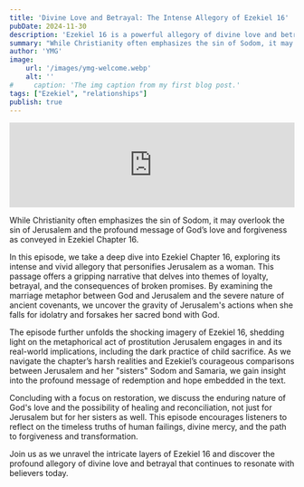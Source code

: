 ```yaml
---
title: 'Divine Love and Betrayal: The Intense Allegory of Ezekiel 16'
pubDate: 2024-11-30
description: 'Ezekiel 16 is a powerful allegory of divine love and betrayal, and of God’s relationships with His people.'
summary: "While Christianity often emphasizes the sin of Sodom, it may overlook the sin of Jerusalem and the profound message of God’s love and forgiveness as conveyed in Ezekiel Chapter 16."
author: 'YMG'
image:
    url: '/images/ymg-welcome.webp'
    alt: ''
#     caption: 'The img caption from my first blog post.'
tags: ["Ezekiel", "relationships"]
publish: true
---
```


<iframe title="Divine Love and Betrayal: The Intense Allegory of Ezekiel 16" allowtransparency="true" height="150" width="100%" style="border: none; min-width: min(100%, 430px);height:150px;" scrolling="no" data-name="pb-iframe-player" src="https://www.podbean.com/player-v2/?i=mc3z3-1755ed9-pb&from=pb6admin&share=1&download=1&rtl=0&fonts=Arial&skin=60a0c8&font-color=auto&logo_link=episode_page&btn-skin=7" loading="lazy"></iframe>

While Christianity often emphasizes the sin of Sodom, it may overlook the sin of Jerusalem and the profound message of God’s love and forgiveness as conveyed in Ezekiel Chapter 16.

In this episode, we take a deep dive into Ezekiel Chapter 16, exploring its intense and vivid allegory that personifies Jerusalem as a woman. This passage offers a gripping narrative that delves into themes of loyalty, betrayal, and the consequences of broken promises. By examining the marriage metaphor between God and Jerusalem and the severe nature of ancient covenants, we uncover the gravity of Jerusalem's actions when she falls for idolatry and forsakes her sacred bond with God.

The episode further unfolds the shocking imagery of Ezekiel 16, shedding light on the metaphorical act of prostitution Jerusalem engages in and its real-world implications, including the dark practice of child sacrifice. As we navigate the chapter’s harsh realities and Ezekiel’s courageous comparisons between Jerusalem and her "sisters" Sodom and Samaria, we gain insight into the profound message of redemption and hope embedded in the text.

Concluding with a focus on restoration, we discuss the enduring nature of God's love and the possibility of healing and reconciliation, not just for Jerusalem but for her sisters as well. This episode encourages listeners to reflect on the timeless truths of human failings, divine mercy, and the path to forgiveness and transformation.

Join us as we unravel the intricate layers of Ezekiel 16 and discover the profound allegory of divine love and betrayal that continues to resonate with believers today. 
